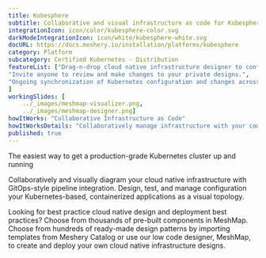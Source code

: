 ```yaml
---
title: Kubesphere  
subtitle: Collaborative and visual infrastructure as code for Kubesphere
integrationIcon: icon/color/kubesphere-color.svg
darkModeIntegrationIcon: icon/white/kubesphere-white.svg
docURL: https://docs.meshery.io/installation/platforms/kubesphere
category: Platform
subcategory: Certified Kubernetes - Distribution
featureList: ["Drag-n-drop cloud native infrastructure designer to configure, model, and deploy your workloads.",
"Invite anyone to review and make changes to your private designs.",
"Ongoing synchronization of Kubernetes configuration and changes across any number of clusters."
]
workingSlides: [
    ../_images/meshmap-visualizer.png,
    ../_images/meshmap-designer.png]
howItWorks: "Collaborative Infrastructure as Code"
howItWorksDetails: "Collaboratively manage infrastructure with your coworkers synchronously sharing the same designs."
published: true
---
```


<p>
  The easiest way to get a production-grade Kubernetes cluster up and running
</p>
<p>
  Collaboratively and visually diagram your cloud native infrastructure with
  GitOps-style pipeline integration. Design, test, and manage configuration your
  Kubernetes-based, containerized applications as a visual topology.
</p>
<p>
  Looking for best practice cloud native design and deployment best practices?
  Choose from thousands of pre-built components in MeshMap. Choose from hundreds
  of ready-made design patterns by importing templates from Meshery Catalog or
  use our low code designer, MeshMap, to create and deploy your own cloud native
  infrastructure designs.
</p>
